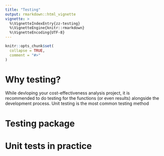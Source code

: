 ```yaml
---
title: "Testing"
output: rmarkdown::html_vignette
vignette: >
  %\VignetteIndexEntry{zz-testing}
  %\VignetteEngine{knitr::rmarkdown}
  %\VignetteEncoding{UTF-8}
---
```


```r
knitr::opts_chunk$set(
  collapse = TRUE,
  comment = "#>"
)
```

# Why testing? 
While devloping your cost-effectiveness analysis project, it is recommended to do testing for the functions (or even results) alongside the development process. Unit testing is the most common testing method 

# Testing package

# Unit tests in practice

